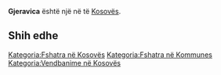 {{Fshat në 
 | Emri                = Gjeravica
 | EmriAlt                = 
 | NAME_SHORT_FORM=      
 | NAME_GENERIC=      
 | NAME_SORT_NAME_RO=      GJERAVICA
 | FULL_NAME_RO = Gjeravica
 | FULL_NAME_ND_RO=Gjeravica
 | SORT_NAME_RG=GJERAVICA
 | FULL_NAME_RG=Gjeravica
 | FULL_NAME_ND_RG=Gjeravica
 | SRP_NAME_SHORT_FORM=      
 | SRP_NAME_GENERIC=      
 | SRP_NAME_SORT_NAME_RO=      
 | SRP_FULL_NAME_RO = 
 | SRP_FULL_NAME_ND_RO=
 | SRP_SORT_NAME_RG=
 | SRP_FULL_NAME_RG=
 | SRP_FULL_NAME_ND_RG=
 | Emri (Rasa dhanore) = 
 | Figura              = 
 | Shteti              = Kosovo
 | Komuna              = 
 | Kodi postar         = 
 | Sipërfaqja          = 

 | Popullsia           = 

 | Regj. i popullsisë  = 
 | Dend. e popullsisë  = 
 | Faqja zyrtare       = 
 <!--- Koordinatat ----> 
 | Gjerësia            = 42.532691
 | Gjatësia            = 20.141147
 | Lartësia            = 
}}
'''Gjeravica''' është një [[]] në [[]] të [[Kosovës]].

<!-- == Gjeografia == -->
<!-- == Historia == -->
<!-- == Demografia == -->
== Shih edhe ==
{{Komuna }}
{{Kosovo-Administrata-Cung}}

[[Kategoria:Fshatra në Kosovës]]
[[Kategoria:Fshatra në Kommunes ]]
[[Kategoria:Vendbanime në Kosovës]]